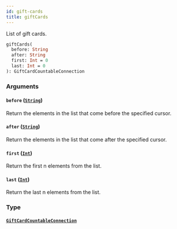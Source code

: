 ```yaml
---
id: gift-cards
title: giftCards
---
```


List of gift cards.

```graphql
giftCards(
  before: String
  after: String
  first: Int = 0
  last: Int = 0
): GiftCardCountableConnection

```

### Arguments

#### `before` ([`String`](/developer/api-reference/scalars/string.mdx))

Return the elements in the list that come before the specified cursor.

#### `after` ([`String`](/developer/api-reference/scalars/string.mdx))

Return the elements in the list that come after the specified cursor.

#### `first` ([`Int`](/developer/api-reference/scalars/int.mdx))

Return the first n elements from the list.

#### `last` ([`Int`](/developer/api-reference/scalars/int.mdx))

Return the last n elements from the list.

### Type

#### [`GiftCardCountableConnection`](/developer/api-reference/objects/gift-card-countable-connection.mdx)
